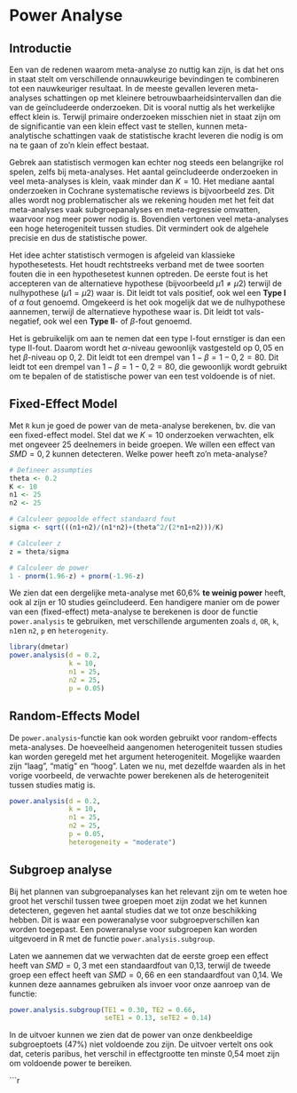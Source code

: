 # Power Analyse

## Introductie
Een van de redenen waarom meta-analyse zo nuttig kan zijn, is dat het ons in staat stelt om verschillende onnauwkeurige bevindingen te combineren tot een nauwkeuriger resultaat. In de meeste gevallen leveren meta-analyses schattingen op met kleinere betrouwbaarheidsintervallen dan die van de geïncludeerde onderzoeken. Dit is vooral nuttig als het werkelijke effect klein is. Terwijl primaire onderzoeken misschien niet in staat zijn om de significantie van een klein effect vast te stellen, kunnen meta-analytische schattingen vaak de statistische kracht leveren die nodig is om na te gaan of zo'n klein effect bestaat.

Gebrek aan statistisch vermogen kan echter nog steeds een belangrijke rol spelen, zelfs bij meta-analyses. Het aantal geïncludeerde onderzoeken in veel meta-analyses is klein, vaak minder dan $K= 10$. Het mediane aantal onderzoeken in Cochrane systematische reviews is bijvoorbeeld zes. Dit alles wordt nog problematischer als we rekening houden met het feit dat meta-analyses vaak subgroepanalyses en meta-regressie omvatten, waarvoor nog meer power nodig is. Bovendien vertonen veel meta-analyses een hoge heterogeniteit tussen studies. Dit vermindert ook de algehele precisie en dus de statistische power.

Het idee achter statistisch vermogen is afgeleid van klassieke hypothesetests. Het houdt rechtstreeks verband met de twee soorten fouten die in een hypothesetest kunnen optreden. De eerste fout is het accepteren van de alternatieve hypothese (bijvoorbeeld $\mu1 \neq \mu2$) terwijl de nulhypothese ($\mu1=  \mu2$) waar is. Dit leidt tot vals positief, ook wel een **Type I** of $\alpha$ fout genoemd. Omgekeerd is het ook mogelijk dat we de nulhypothese aannemen, terwijl de alternatieve hypothese waar is. Dit leidt tot vals-negatief, ook wel een **Type II**- of $\beta$-fout genoemd.

Het is gebruikelijk om aan te nemen dat een type I-fout ernstiger is dan een type II-fout. Daarom wordt het $\alpha$-niveau gewoonlijk vastgesteld op $0,05$ en het $\beta$-niveau op $0,2$. Dit leidt tot een drempel van $1-\beta = 1 - 0,2 = 80%$. Dit leidt tot een drempel van $1-\beta = 1 - 0,2 = 80%$, die gewoonlijk wordt gebruikt om te bepalen of de statistische power van een test voldoende is of niet.

## Fixed-Effect Model
Met `R` kun je goed de power van de meta-analyse berekenen, bv. die van een fixed-effect model. Stel dat we $K= 10$ onderzoeken verwachten, elk met ongeveer 25 deelnemers in beide groepen. We willen een effect van $SMD = 0,2$ kunnen detecteren. Welke power heeft zo'n meta-analyse?

```r
# Defineer assumpties
theta <- 0.2
K <- 10
n1 <- 25
n2 <- 25

# Calculeer gepoolde effect standaard fout
sigma <- sqrt(((n1+n2)/(n1*n2)+(theta^2/(2*n1+n2)))/K)

# Calculeer z
z = theta/sigma

# Calculeer de power
1 - pnorm(1.96-z) + pnorm(-1.96-z)
```

We zien dat een dergelijke meta-analyse met 60,6% **te weinig power** heeft, ook al zijn er 10 studies geïncludeerd. Een handigere manier om de power van een (fixed-effect) meta-analyse te berekenen is door de functie `power.analysis` te gebruiken, met verschillende argumenten zoals `d`, `OR`, `k`, `n1`en `n2`, `p` en `heterogenity`. 

```r
library(dmetar)
power.analysis(d = 0.2, 
               k = 10, 
               n1 = 25, 
               n2 = 25, 
               p = 0.05)
```

## Random-Effects Model

De `power.analysis`-functie kan ook worden gebruikt voor random-effects meta-analyses. De hoeveelheid aangenomen heterogeniteit tussen studies kan worden geregeld met het argument heterogeniteit. Mogelijke waarden zijn "laag", "matig" en "hoog". Laten we nu, met dezelfde waarden als in het vorige voorbeeld, de verwachte power berekenen als de heterogeniteit tussen studies matig is.

```r
power.analysis(d = 0.2, 
               k = 10, 
               n1 = 25, 
               n2 = 25, 
               p = 0.05,
               heterogeneity = "moderate")
```

## Subgroep analyse

Bij het plannen van subgroepanalyses kan het relevant zijn om te weten hoe groot het verschil tussen twee groepen moet zijn zodat we het kunnen detecteren, gegeven het aantal studies dat we tot onze beschikking hebben. Dit is waar een poweranalyse voor subgroepverschillen kan worden toegepast. Een poweranalyse voor subgroepen kan worden uitgevoerd in R met de functie `power.analysis.subgroup`.

Laten we aannemen dat we verwachten dat de eerste groep een effect heeft van $SMD = 0,3$ met een standaardfout van 0,13, terwijl de tweede groep een effect heeft van $SMD = 0,66$ en een standaardfout van 0,14. We kunnen deze aannames gebruiken als invoer voor onze aanroep van de functie:

```r
power.analysis.subgroup(TE1 = 0.30, TE2 = 0.66, 
                        seTE1 = 0.13, seTE2 = 0.14)
```

In de uitvoer kunnen we zien dat de power van onze denkbeeldige subgroeptoets (47%) niet voldoende zou zijn. De uitvoer vertelt ons ook dat, ceteris paribus, het verschil in effectgrootte ten minste 0,54 moet zijn om voldoende power te bereiken.


```r
